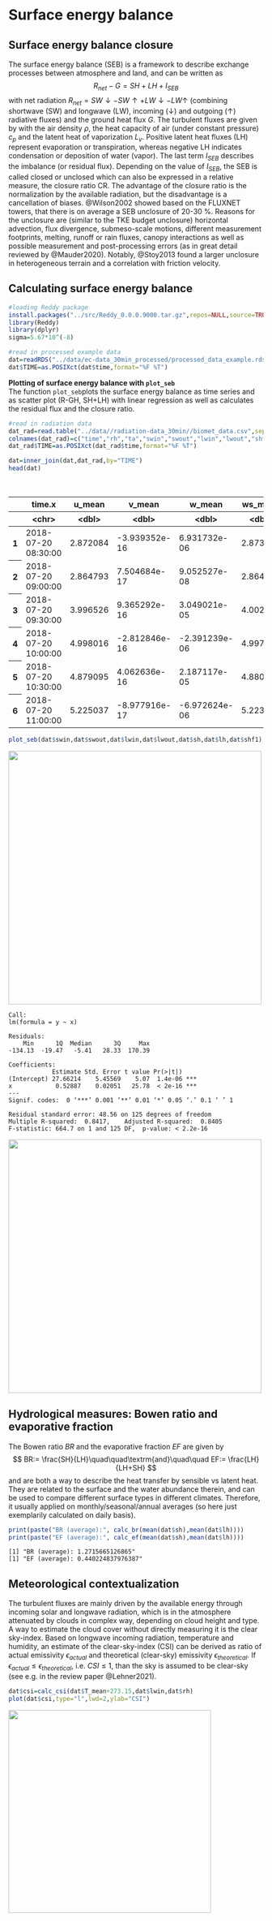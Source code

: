 # Surface energy balance

## Surface energy balance closure
The surface energy balance (SEB) is a framework to describe exchange processes between atmosphere and land, and can be written as
			$$
				R_{net} - G  = SH + LH + I_{SEB}			
			$$
with net radiation $R_{net} = SW\downarrow - SW\uparrow + LW\downarrow - LW\uparrow$ (combining shortwave (SW) and longwave (LW), incoming ($\downarrow$) and outgoing ($\uparrow$) radiative fluxes) and the ground heat flux $G$. The turbulent fluxes are given by
			\begin{align}
				SH = \rho c_p \overline{w'T'} \quad \textrm{  and  } \quad LH = \rho L_v \overline{w'q'}
			\end{align}
			with the air density $\rho$, the heat capacity of air (under constant pressure) $c_p$ and the latent heat of vaporization $L_v$.
			Positive latent heat fluxes (LH) represent evaporation or transpiration, whereas negative LH indicates condensation or deposition of water (vapor).
			The last term $I_{SEB}$ describes the imbalance (or residual flux). Depending on the value of $I_{SEB}$, the SEB is called closed or unclosed
			\begin{align}
				I_{SEB} \begin{cases}
					= 0 \rightarrow \textrm{closed} \\
					\ne 0 \rightarrow \textrm{unclosed}
				\end{cases}
			\quad \textrm{and} \quad
			CR := \frac{R_{net}-G}{SH+LH} \begin{cases}
				= 1 \rightarrow \textrm{closed} \\
				\ne 1 \rightarrow \textrm{unclosed},
			\end{cases}	
			\end{align}
			which can also be expressed in a relative measure, the closure ratio CR. The advantage of the closure ratio is the normalization by the available radiation, but the disadvantage is a cancellation of biases. @Wilson2002 showed based on the FLUXNET towers, that there is on average a SEB unclosure of 20-30 \%. Reasons for the unclosure are (similar to the TKE budget unclosure) horizontal advection, flux divergence, submeso-scale motions, different measurement footprints, melting, runoff or rain fluxes, canopy interactions as well as possible measurement and post-processing errors (as in great detail reviewed by @Mauder2020). Notably, @Stoy2013 found a larger unclosure in heterogeneous terrain and a correlation with friction velocity. 

## Calculating surface energy balance


```R
#loading Reddy package
install.packages("../src/Reddy_0.0.0.9000.tar.gz",repos=NULL,source=TRUE,quiet=TRUE)
library(Reddy)
library(dplyr)
sigma=5.67*10^(-8)

#read in processed example data
dat=readRDS("../data/ec-data_30min_processed/processed_data_example.rds")
dat$TIME=as.POSIXct(dat$time,format="%F %T")
```

**Plotting of surface energy balance with `plot_seb`** <br>
The function `plot_seb`plots the surface energy balance as time series and as scatter plot (R-GH, SH+LH) with linear regression as well as calculates the residual flux and the closure ratio.


```R
#read in radiation data
dat_rad=read.table("../data//radiation-data_30min//biomet_data.csv",sep=",",header=T)
colnames(dat_rad)=c("time","rh","ta","swin","swout","lwin","lwout","shf1","shf2")
dat_rad$TIME=as.POSIXct(dat_rad$time,format="%F %T")
```


```R
dat=inner_join(dat,dat_rad,by="TIME")
head(dat)
```


<table class="dataframe">
<caption>A data.frame: 6 × 40</caption>
<thead>
	<tr><th></th><th scope=col>time.x</th><th scope=col>u_mean</th><th scope=col>v_mean</th><th scope=col>w_mean</th><th scope=col>ws_mean</th><th scope=col>wd_mean</th><th scope=col>T_mean</th><th scope=col>h2o_mean</th><th scope=col>co2_mean</th><th scope=col>u_sd</th><th scope=col>⋯</th><th scope=col>TIME</th><th scope=col>time.y</th><th scope=col>rh</th><th scope=col>ta</th><th scope=col>swin</th><th scope=col>swout</th><th scope=col>lwin</th><th scope=col>lwout</th><th scope=col>shf1</th><th scope=col>shf2</th></tr>
	<tr><th></th><th scope=col>&lt;chr&gt;</th><th scope=col>&lt;dbl&gt;</th><th scope=col>&lt;dbl&gt;</th><th scope=col>&lt;dbl&gt;</th><th scope=col>&lt;dbl&gt;</th><th scope=col>&lt;dbl&gt;</th><th scope=col>&lt;dbl&gt;</th><th scope=col>&lt;dbl&gt;</th><th scope=col>&lt;dbl&gt;</th><th scope=col>&lt;dbl&gt;</th><th scope=col>⋯</th><th scope=col>&lt;dttm&gt;</th><th scope=col>&lt;chr&gt;</th><th scope=col>&lt;dbl&gt;</th><th scope=col>&lt;dbl&gt;</th><th scope=col>&lt;dbl&gt;</th><th scope=col>&lt;dbl&gt;</th><th scope=col>&lt;dbl&gt;</th><th scope=col>&lt;dbl&gt;</th><th scope=col>&lt;dbl&gt;</th><th scope=col>&lt;dbl&gt;</th></tr>
</thead>
<tbody>
	<tr><th scope=row>1</th><td>2018-07-20 08:30:00</td><td>2.872084</td><td>-3.939352e-16</td><td> 6.931732e-06</td><td>2.873170</td><td>-2.289284</td><td>15.86938</td><td>0.007254132</td><td>0.0006009614</td><td>1.062143</td><td>⋯</td><td>2018-07-20 08:30:00</td><td>2018-07-20 08:30:00</td><td>56.54792</td><td>16.28775</td><td>715.4410</td><td>105.7314</td><td>312.4243</td><td>458.7009</td><td>21.59691</td><td>1.682706</td></tr>
	<tr><th scope=row>2</th><td>2018-07-20 09:00:00</td><td>2.864793</td><td> 7.504684e-17</td><td> 9.052527e-08</td><td>2.864538</td><td>-2.326045</td><td>16.55190</td><td>0.007584267</td><td>0.0005978138</td><td>1.105122</td><td>⋯</td><td>2018-07-20 09:00:00</td><td>2018-07-20 09:00:00</td><td>54.34070</td><td>16.77433</td><td>756.2658</td><td>109.9171</td><td>319.3567</td><td>460.9099</td><td>26.81290</td><td>1.952374</td></tr>
	<tr><th scope=row>3</th><td>2018-07-20 09:30:00</td><td>3.996526</td><td> 9.365292e-16</td><td> 3.049021e-05</td><td>4.002522</td><td>-2.035397</td><td>17.05704</td><td>0.007472065</td><td>0.0005954894</td><td>1.409495</td><td>⋯</td><td>2018-07-20 09:30:00</td><td>2018-07-20 09:30:00</td><td>47.65451</td><td>17.40209</td><td>797.9751</td><td>112.8786</td><td>301.3082</td><td>463.2456</td><td>30.59997</td><td>2.139507</td></tr>
	<tr><th scope=row>4</th><td>2018-07-20 10:00:00</td><td>4.998016</td><td>-2.812846e-16</td><td>-2.391239e-06</td><td>4.997530</td><td>-1.977737</td><td>17.60447</td><td>0.006762097</td><td>0.0005953881</td><td>1.289326</td><td>⋯</td><td>2018-07-20 10:00:00</td><td>2018-07-20 10:00:00</td><td>36.98989</td><td>18.08719</td><td>809.7048</td><td>114.7406</td><td>295.6089</td><td>467.7517</td><td>33.01136</td><td>2.270067</td></tr>
	<tr><th scope=row>5</th><td>2018-07-20 10:30:00</td><td>4.879095</td><td> 4.062636e-16</td><td> 2.187117e-05</td><td>4.880696</td><td>-2.014489</td><td>18.08994</td><td>0.005410862</td><td>0.0005948927</td><td>1.469949</td><td>⋯</td><td>2018-07-20 10:30:00</td><td>2018-07-20 10:30:00</td><td>30.13753</td><td>18.32750</td><td>823.0150</td><td>117.3849</td><td>291.3130</td><td>469.1732</td><td>34.70869</td><td>2.299792</td></tr>
	<tr><th scope=row>6</th><td>2018-07-20 11:00:00</td><td>5.225037</td><td>-8.977916e-17</td><td>-6.972624e-06</td><td>5.223984</td><td>-2.261205</td><td>18.24207</td><td>0.004422858</td><td>0.0005954766</td><td>1.319227</td><td>⋯</td><td>2018-07-20 11:00:00</td><td>2018-07-20 11:00:00</td><td>25.45414</td><td>18.60887</td><td>827.8588</td><td>118.4659</td><td>288.2217</td><td>467.7229</td><td>34.78918</td><td>2.284315</td></tr>
</tbody>
</table>




```R
plot_seb(dat$swin,dat$swout,dat$lwin,dat$lwout,dat$sh,dat$lh,dat$shf1)
```


    
![](figures/fig_0801.png){width=500}
    


    
    Call:
    lm(formula = y ~ x)
    
    Residuals:
        Min      1Q  Median      3Q     Max 
    -134.13  -19.47   -5.41   28.33  170.39 
    
    Coefficients:
                Estimate Std. Error t value Pr(>|t|)    
    (Intercept) 27.66214    5.45569    5.07  1.4e-06 ***
    x            0.52887    0.02051   25.78  < 2e-16 ***
    ---
    Signif. codes:  0 ‘***’ 0.001 ‘**’ 0.01 ‘*’ 0.05 ‘.’ 0.1 ‘ ’ 1
    
    Residual standard error: 48.56 on 125 degrees of freedom
    Multiple R-squared:  0.8417,	Adjusted R-squared:  0.8405 
    F-statistic: 664.7 on 1 and 125 DF,  p-value: < 2.2e-16
    



    
![](figures/fig_0802.png){width=500}
    




## Hydrological measures: Bowen ratio and evaporative fraction
The Bowen ratio $BR$ and the evaporative fraction $EF$ are given by
$$
    BR:= \frac{SH}{LH}\quad\quad\textrm{and}\quad\quad EF:= \frac{LH}{LH+SH}
$$
and are both a way to describe the heat transfer by sensible vs latent heat. They are related to the surface and the water abundance therein, and can be used to compare different surface types in different climates. Therefore, it usually applied on monthly/seasonal/annual averages (so here just exemplarily calculated on daily basis).


```R
print(paste("BR (average):", calc_br(mean(dat$sh),mean(dat$lh))))
print(paste("EF (average):", calc_ef(mean(dat$sh),mean(dat$lh))))
```

    [1] "BR (average): 1.2715665126865"
    [1] "EF (average): 0.440224837976387"


## Meteorological contextualization
The turbulent fluxes are mainly driven by the available energy through incoming solar and longwave radiation, which is in the atmosphere attenuated by clouds in complex way, depending on cloud height and type. A way to estimate the cloud cover without directly measuring it is the clear sky-index.
Based on longwave incoming radiation, temperature and humidity, an estimate of the clear-sky-index (CSI) can be derived as ratio of actual emissivity $\epsilon_{actual}$ and theoretical (clear-sky) emissivity $\epsilon_{theoretical}$. If $\epsilon_{actual} \le \epsilon_{theoretical}$, i.e. $CSI \le 1$, than the sky is assumed to be clear-sky (see e.g. in the review paper @Lehner2021).


```R
dat$csi=calc_csi(dat$T_mean+273.15,dat$lwin,dat$rh)
plot(dat$csi,type="l",lwd=2,ylab="CSI")
```


    
![](figures/fig_0803.png){width=400}
    

